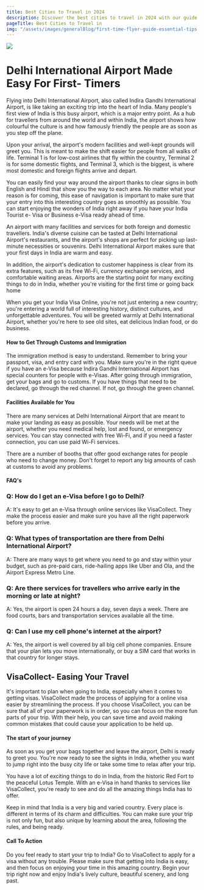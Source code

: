 ```yaml
---
title: Best Cities to Travel in 2024
description: Discover the best cities to travel in 2024 with our guide to the best destinations to travel.
pageTitle: Best Cities to Travel in
img: "/assets/images/generalBlog/first-time-flyer-guide-essential-tips.webp"
---
```


<BlogContentHero className="mt-0">
    <img src="/assets/images/generalBlog/first-time-flyer-guide-essential-tips.webp" />
</BlogContentHero>

# Delhi International Airport Made Easy For First- Timers

Flying into Delhi International Airport, also called Indira Gandhi International Airport, is like taking an exciting trip into the heart of India. Many people's first view of India is this busy airport, which is a major entry point. As a hub for travellers from around the world and within India, the airport shows how colourful the culture is and how famously friendly the people are as soon as you step off the plane.

Upon your arrival, the airport's modern facilities and well-kept grounds will greet you. This is meant to make the shift easier for people from all walks of life. Terminal 1 is for low-cost airlines that fly within the country, Terminal 2 is for some domestic flights, and Terminal 3, which is the biggest, is where most domestic and foreign flights arrive and depart.

You can easily find your way around the airport thanks to clear signs in both English and Hindi that show you the way to each area. No matter what your reason is for coming, this ease of navigation is important to make sure that your entry into this interesting country goes as smoothly as possible. You can start enjoying the wonders of India right away if you have your India Tourist e- Visa or Business e-Visa ready ahead of time.

An airport with many facilities and services for both foreign and domestic travellers. India's diverse cuisine can be tasted at Delhi International Airport's restaurants, and the airport's shops are perfect for picking up last-minute necessities or souvenirs. Delhi International Airport makes sure that your first days in India are warm and easy.

In addition, the airport's dedication to customer happiness is clear from its extra features, such as its free Wi-Fi, currency exchange services, and comfortable waiting areas. Airports are the starting point for many exciting things to do in India, whether you're visiting for the first time or going back home

When you get your India Visa Online, you're not just entering a new country; you're entering a world full of interesting history, distinct cultures, and unforgettable adventures. You will be greeted warmly at Delhi International Airport, whether you're here to see old sites, eat delicious Indian food, or do business.

#### How to Get Through Customs and Immigration

The immigration method is easy to understand. Remember to bring your passport, visa, and entry card with you. Make sure you're in the right queue if you have an e-Visa because Indira Gandhi International Airport has special counters for people with e-Visas. After going through immigration, get your bags and go to customs. If you have things that need to be declared, go through the red channel. If not, go through the green channel.

#### Facilities Available for You

There are many services at Delhi International Airport that are meant to make your landing as easy as possible. Your needs will be met at the airport, whether you need medical help, lost and found, or emergency services. You can stay connected with free Wi-Fi, and if you need a faster connection, you can use paid Wi-Fi services.

There are a number of booths that offer good exchange rates for people who need to change money. Don't forget to report any big amounts of cash at customs to avoid any problems.

#### FAQ's

### Q: How do I get an e-Visa before I go to Delhi?

A: It's easy to get an e-Visa through online services like VisaCollect. They make the process easier and make sure you have all the right paperwork before you arrive.

### Q: What types of transportation are there from Delhi International Airport?

A: There are many ways to get where you need to go and stay within your budget, such as pre-paid cars, ride-hailing apps like Uber and Ola, and the Airport Express Metro Line.

### Q: Are there services for travellers who arrive early in the morning or late at night?

A: Yes, the airport is open 24 hours a day, seven days a week. There are food courts, bars and transportation services available all the time.

### Q: Can I use my cell phone's internet at the airport?

A: Yes, the airport is well covered by all big cell phone companies. Ensure that your plan lets you move internationally, or buy a SIM card that works in that country for longer stays.

## VisaCollect- Easing Your Travel

It's important to plan when going to India, especially when it comes to getting visas. VisaCollect made the process of applying for a online visa easier by streamlining the process. If you choose VisaCollect, you can be sure that all of your paperwork is in order, so you can focus on the more fun parts of your trip. With their help, you can save time and avoid making common mistakes that could cause your application to be held up.

#### The start of your journey

As soon as you get your bags together and leave the airport, Delhi is ready to greet you. You're now ready to see the sights in India, whether you want to jump right into the busy city life or take some time to relax after your trip.

You have a lot of exciting things to do in India, from the historic Red Fort to the peaceful Lotus Temple. With an e-Visa in hand thanks to services like VisaCollect, you're ready to see and do all the amazing things India has to offer.

Keep in mind that India is a very big and varied country. Every place is different in terms of its charm and difficulties. You can make sure your trip is not only fun, but also unique by learning about the area, following the rules, and being ready.

#### Call To Action

Do you feel ready to start your trip to India? Go to VisaCollect to apply for a visa without any trouble. Please make sure that getting into India is easy, and then focus on enjoying your time in this amazing country. Begin your trip right now and enjoy India's lively culture, beautiful scenery, and long past.
